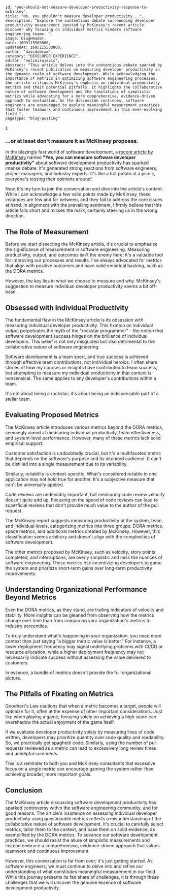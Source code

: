
    id: "you-should-not-measure-developer-productivity-response-to-mckinsey",
    title: "No, you shouldn't measure developer productivity...",
    description: "Explore the contentious debate surrounding developer productivity measurement ignited by McKinsey's recent article. Discover why focusing on individual metrics hinders software engineering teams. ",
    image: blogHeader,
    date: 1695115503000,
    updatedAt: 1695115503000,
    author: "davidabram",
    category: "DEVELOPER EXPERIENCE",
    editor: "velimirujevic",
    abstract: "This article delves into the contentious debate sparked by McKinsey's recent publication on measuring developer productivity in the dynamic realm of software development. While acknowledging the importance of metrics in optimizing software engineering processes, the article critiques McKinsey's emphasis on individual productivity metrics and their potential pitfalls. It highlights the collaborative nature of software development and the limitations of simplistic metrics while advocating for a more comprehensive, evidence-driven approach to evaluation. As the discussion continues, software engineers are encouraged to explore meaningful measurement practices that foster teamwork and continuous improvement in this ever-evolving field.",
    pageType: "blog-posting"
};

### ...or at least don't measure it as McKinsey proposes.

In the blazingly fast world of software development, a [recent article by McKinsey](https://www.mckinsey.com/industries/technology-media-and-telecommunications/our-insights/yes-you-can-measure-software-developer-productivity) named **"Yes, you can measure software developer productivity"** about software development productivity has sparked intense debate. It's generated strong reactions from software engineers, project managers, and industry experts. It's like a hot potato at a picnic, everyone's tossing their opinions around!  

Now, it's my turn to join the conversation and dive into the article's content. While I can acknowledge a few valid points made by McKinsey, these instances are few and far between, and they fail to address the core issues at hand. In alignment with the prevailing sentiment, I firmly believe that this article falls short and misses the mark, certainly steering us in the wrong direction.

## The Role of Measurement

Before we start dissecting the McKinsey article, it's crucial to emphasize the significance of measurement in software engineering. Measuring productivity, output, and outcomes isn't the enemy here; it's a valuable tool for improving our processes and results.  I've always advocated for metrics that align with positive outcomes and have solid empirical backing, such as the DORA metrics.

However, the key lies in what we choose to measure and why. McKinsey's suggestion to measure individual developer productivity seems a bit off-base.

## Obsessed with Individual Productivity

The fundamental flaw in the McKinsey article is its obsession with measuring individual developer productivity. This fixation on individual output perpetuates the myth of the "rockstar programmer" – the notion that software development success hinges on the brilliance of individual developers. This belief is not only misguided but also detrimental to the collaborative nature of software engineering.

Software development is a team sport, and true success is achieved through effective team contributions, not individual heroics. I often share stories of how my courses or insights have contributed to team success, but attempting to measure my individual productivity in that context is nonsensical. The same applies to any developer's contributions within a team.

It's not about being a rockstar; it's about being an indispensable part of a stellar team.

## Evaluating Proposed Metrics

The McKinsey article introduces various metrics beyond the DORA metrics, seemingly aimed at measuring individual productivity, team effectiveness, and system-level performance. However, many of these metrics lack solid empirical support.

Customer satisfaction is undoubtedly crucial, but it's a multifaceted metric that depends on the software's purpose and its intended audience. It can't be distilled into a single measurement due to its variability.

Similarly, reliability is context-specific. What's considered reliable in one application may not hold true for another. It's a subjective measure that can't be universally applied.

Code reviews are undeniably important, but measuring code review velocity doesn't quite add up. Focusing on the speed of code reviews can lead to superficial reviews that don't provide much value to the author of the pull request.

The McKinsey report suggests measuring productivity at the system, team, and individual levels, categorizing metrics into three groups: DORA metrics, space metrics, and additional metrics created by McKinsey. However, this classification seems arbitrary and doesn't align with the complexities of software development.

The other metrics proposed by McKinsey, such as velocity, story points completed, and interruptions, are overly simplistic and miss the nuances of software engineering. These metrics risk incentivizing developers to game the system and prioritize short-term gains over long-term productivity improvements.

## Understanding Organizational Performance Beyond Metrics

Even the DORA metrics, as they stand, are trailing indicators of velocity and stability. More insights can be gleaned from observing how the metrics change over time than from comparing your organization's metrics to industry percentiles.

To truly understand what's happening in your organization, you need more context than just saying "a bigger metric value is better." For instance, a lower deployment frequency may signal underlying problems with CI/CD or resource allocation, while a higher deployment frequency may not necessarily indicate success without assessing the value delivered to customers.

In essence, a bundle of metrics doesn't provide the full organizational picture.

## The Pitfalls of Fixating on Metrics

Goodhart's Law cautions that when a metric becomes a target, people will optimize for it, often at the expense of other important considerations. Just like when playing a game, focusing solely on achieving a high score can overshadow the actual enjoyment of the game itself.

If we evaluate developer productivity solely by measuring lines of code written, developers may prioritize quantity over code quality and readability. So, we practically get spaghetti code. Similarly, using the number of pull requests reviewed as a metric can lead to excessively long review times and unhelpful comments.

This is a reminder to both you and McKinsey consultants that excessive focus on a single metric can encourage gaming the system rather than achieving broader, more important goals.

## Conclusion

The McKinsey article discussing software development productivity has sparked controversy within the software engineering community, and for good reasons. The article's insistence on assessing individual developer productivity using questionable metrics reflects a misunderstanding of the collaborative nature of software development. It's crucial to carefully select metrics, tailor them to the context, and base them on solid evidence, as exemplified by the DORA metrics. To advance our software development practices, we should resist the allure of simplistic measurements and instead embrace a comprehensive, evidence-driven approach that values teamwork and continuous improvement.

However, this conversation is far from over; it's just getting started. As software engineers, we must continue to delve into and refine our understanding of what constitutes meaningful measurement in our field. While this journey presents its fair share of challenges, it is through these challenges that we will uncover the genuine essence of software development productivity.

